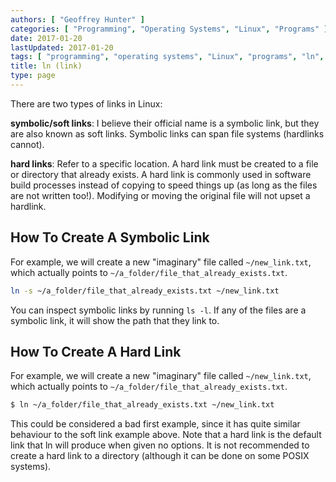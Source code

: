 ```yaml
---
authors: [ "Geoffrey Hunter" ]
categories: [ "Programming", "Operating Systems", "Linux", "Programs" ]
date: 2017-01-20
lastUpdated: 2017-01-20
tags: [ "programming", "operating systems", "Linux", "programs", "ln", "link", "soft link", "hard link" ]
title: ln (link)
type: page
---
```


There are two types of links in Linux:

**symbolic/soft links**: I believe their official name is a symbolic link, but they are also known as soft links. Symbolic links can span file systems (hardlinks cannot).

**hard links**: Refer to a specific location. A hard link must be created to a file or directory that already exists. A hard link is commonly used in software build processes instead of copying to speed things up (as long as the files are not written too!). Modifying or moving the original file will not upset a hardlink.

## How To Create A Symbolic Link

For example, we will create a new "imaginary" file called `~/new_link.txt`, which actually points to `~/a_folder/file_that_already_exists.txt`.

```sh    
ln -s ~/a_folder/file_that_already_exists.txt ~/new_link.txt
```

You can inspect symbolic links by running `ls -l`. If any of the files are a symbolic link, it will show the path that they link to.

## How To Create A Hard Link

For example, we will create a new "imaginary" file called `~/new_link.txt`, which actually points to `~/a_folder/file_that_already_exists.txt`.

```sh    
$ ln ~/a_folder/file_that_already_exists.txt ~/new_link.txt
```

This could be considered a bad first example, since it has quite similar behaviour to the soft link example above. Note that a hard link is the default link that ln will produce when given no options. It is not recommended to create a hard link to a directory (although it can be done on some POSIX systems).